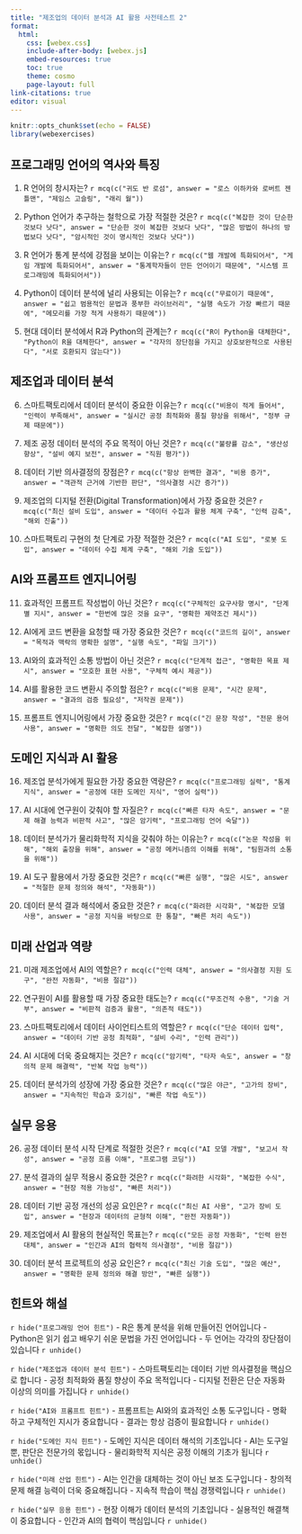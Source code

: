 ```yaml
---
title: "제조업의 데이터 분석과 AI 활용 사전테스트 2"
format: 
  html:
    css: [webex.css]
    include-after-body: [webex.js]
    embed-resources: true 
    toc: true
    theme: cosmo
    page-layout: full
link-citations: true
editor: visual
---
```


```r
knitr::opts_chunk$set(echo = FALSE)
library(webexercises)
```

## 프로그래밍 언어의 역사와 특징

::: {.webex-check .webex-box}
1. R 언어의 창시자는? `r mcq(c("귀도 반 로섬", answer = "로스 이하카와 로버트 젠틀맨", "제임스 고슬링", "래리 월"))`

2. Python 언어가 추구하는 철학으로 가장 적절한 것은? `r mcq(c("복잡한 것이 단순한 것보다 낫다", answer = "단순한 것이 복잡한 것보다 낫다", "많은 방법이 하나의 방법보다 낫다", "암시적인 것이 명시적인 것보다 낫다"))`

3. R 언어가 통계 분석에 강점을 보이는 이유는? `r mcq(c("웹 개발에 특화되어서", "게임 개발에 특화되어서", answer = "통계학자들이 만든 언어이기 때문에", "시스템 프로그래밍에 특화되어서"))`

4. Python이 데이터 분석에 널리 사용되는 이유는? `r mcq(c("무료이기 때문에", answer = "쉽고 범용적인 문법과 풍부한 라이브러리", "실행 속도가 가장 빠르기 때문에", "메모리를 가장 적게 사용하기 때문에"))`

5. 현대 데이터 분석에서 R과 Python의 관계는? `r mcq(c("R이 Python을 대체한다", "Python이 R을 대체한다", answer = "각자의 장단점을 가지고 상호보완적으로 사용된다", "서로 호환되지 않는다"))`
:::

## 제조업과 데이터 분석

::: {.webex-check .webex-box}
6. 스마트팩토리에서 데이터 분석이 중요한 이유는? `r mcq(c("비용이 적게 들어서", "인력이 부족해서", answer = "실시간 공정 최적화와 품질 향상을 위해서", "정부 규제 때문에"))`

7. 제조 공정 데이터 분석의 주요 목적이 아닌 것은? `r mcq(c("불량률 감소", "생산성 향상", "설비 예지 보전", answer = "직원 평가"))`

8. 데이터 기반 의사결정의 장점은? `r mcq(c("항상 완벽한 결과", "비용 증가", answer = "객관적 근거에 기반한 판단", "의사결정 시간 증가"))`

9. 제조업의 디지털 전환(Digital Transformation)에서 가장 중요한 것은? `r mcq(c("최신 설비 도입", answer = "데이터 수집과 활용 체계 구축", "인력 감축", "해외 진출"))`

10. 스마트팩토리 구현의 첫 단계로 가장 적절한 것은? `r mcq(c("AI 도입", "로봇 도입", answer = "데이터 수집 체계 구축", "해외 기술 도입"))`
:::

## AI와 프롬프트 엔지니어링

::: {.webex-check .webex-box}
11. 효과적인 프롬프트 작성법이 아닌 것은? `r mcq(c("구체적인 요구사항 명시", "단계별 지시", answer = "한번에 많은 것을 요구", "명확한 제약조건 제시"))`

12. AI에게 코드 변환을 요청할 때 가장 중요한 것은? `r mcq(c("코드의 길이", answer = "목적과 맥락의 명확한 설명", "실행 속도", "파일 크기"))`

13. AI와의 효과적인 소통 방법이 아닌 것은? `r mcq(c("단계적 접근", "명확한 목표 제시", answer = "모호한 표현 사용", "구체적 예시 제공"))`

14. AI를 활용한 코드 변환시 주의할 점은? `r mcq(c("비용 문제", "시간 문제", answer = "결과의 검증 필요성", "저작권 문제"))`

15. 프롬프트 엔지니어링에서 가장 중요한 것은? `r mcq(c("긴 문장 작성", "전문 용어 사용", answer = "명확한 의도 전달", "복잡한 설명"))`
:::

## 도메인 지식과 AI 활용

::: {.webex-check .webex-box}
16. 제조업 분석가에게 필요한 가장 중요한 역량은? `r mcq(c("프로그래밍 실력", "통계 지식", answer = "공정에 대한 도메인 지식", "영어 실력"))`

17. AI 시대에 연구원이 갖춰야 할 자질은? `r mcq(c("빠른 타자 속도", answer = "문제 해결 능력과 비판적 사고", "많은 암기력", "프로그래밍 언어 숙달"))`

18. 데이터 분석가가 물리화학적 지식을 갖춰야 하는 이유는? `r mcq(c("논문 작성을 위해", "해외 출장을 위해", answer = "공정 메커니즘의 이해를 위해", "팀원과의 소통을 위해"))`

19. AI 도구 활용에서 가장 중요한 것은? `r mcq(c("빠른 실행", "많은 시도", answer = "적절한 문제 정의와 해석", "자동화"))`

20. 데이터 분석 결과 해석에서 중요한 것은? `r mcq(c("화려한 시각화", "복잡한 모델 사용", answer = "공정 지식을 바탕으로 한 통찰", "빠른 처리 속도"))`
:::

## 미래 산업과 역량

::: {.webex-check .webex-box}
21. 미래 제조업에서 AI의 역할은? `r mcq(c("인력 대체", answer = "의사결정 지원 도구", "완전 자동화", "비용 절감"))`

22. 연구원이 AI를 활용할 때 가장 중요한 태도는? `r mcq(c("무조건적 수용", "기술 거부", answer = "비판적 검증과 활용", "의존적 태도"))`

23. 스마트팩토리에서 데이터 사이언티스트의 역할은? `r mcq(c("단순 데이터 입력", answer = "데이터 기반 공정 최적화", "설비 수리", "인력 관리"))`

24. AI 시대에 더욱 중요해지는 것은? `r mcq(c("암기력", "타자 속도", answer = "창의적 문제 해결력", "반복 작업 능력"))`

25. 데이터 분석가의 성장에 가장 중요한 것은? `r mcq(c("많은 야근", "고가의 장비", answer = "지속적인 학습과 호기심", "빠른 작업 속도"))`
:::

## 실무 응용

::: {.webex-check .webex-box}
26. 공정 데이터 분석 시작 단계로 적절한 것은? `r mcq(c("AI 모델 개발", "보고서 작성", answer = "공정 흐름 이해", "프로그램 코딩"))`

27. 분석 결과의 실무 적용시 중요한 것은? `r mcq(c("화려한 시각화", "복잡한 수식", answer = "현장 적용 가능성", "빠른 처리"))`

28. 데이터 기반 공정 개선의 성공 요인은? `r mcq(c("최신 AI 사용", "고가 장비 도입", answer = "현장과 데이터의 균형적 이해", "완전 자동화"))`

29. 제조업에서 AI 활용의 현실적인 목표는? `r mcq(c("모든 공정 자동화", "인력 완전 대체", answer = "인간과 AI의 협력적 의사결정", "비용 절감"))`

30. 데이터 분석 프로젝트의 성공 요인은? `r mcq(c("최신 기술 도입", "많은 예산", answer = "명확한 문제 정의와 해결 방안", "빠른 실행"))`
:::

## 힌트와 해설

`r hide("프로그래밍 언어 힌트")`
- R은 통계 분석을 위해 만들어진 언어입니다
- Python은 읽기 쉽고 배우기 쉬운 문법을 가진 언어입니다
- 두 언어는 각각의 장단점이 있습니다
`r unhide()`

`r hide("제조업과 데이터 분석 힌트")`
- 스마트팩토리는 데이터 기반 의사결정을 핵심으로 합니다
- 공정 최적화와 품질 향상이 주요 목적입니다
- 디지털 전환은 단순 자동화 이상의 의미를 가집니다
`r unhide()`

`r hide("AI와 프롬프트 힌트")`
- 프롬프트는 AI와의 효과적인 소통 도구입니다
- 명확하고 구체적인 지시가 중요합니다
- 결과는 항상 검증이 필요합니다
`r unhide()`

`r hide("도메인 지식 힌트")`
- 도메인 지식은 데이터 해석의 기초입니다
- AI는 도구일 뿐, 판단은 전문가의 몫입니다
- 물리화학적 지식은 공정 이해의 기초가 됩니다
`r unhide()`

`r hide("미래 산업 힌트")`
- AI는 인간을 대체하는 것이 아닌 보조 도구입니다
- 창의적 문제 해결 능력이 더욱 중요해집니다
- 지속적 학습이 핵심 경쟁력입니다
`r unhide()`

`r hide("실무 응용 힌트")`
- 현장 이해가 데이터 분석의 기초입니다
- 실용적인 해결책이 중요합니다
- 인간과 AI의 협력이 핵심입니다
`r unhide()`